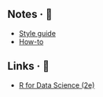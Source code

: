 
## Notes · 🔖

- [Style guide](style-guide.qmd)
- [How-to](how-to.qmd)

## Links · 🔗

- [R for Data Science (2e)](https://r4ds.hadley.nz/)
